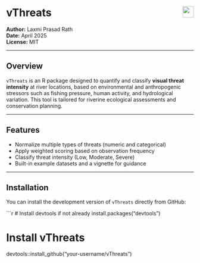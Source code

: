 # vThreats <img src="https://img.shields.io/badge/R%20package-visual%20threats-blue.svg" alt="vThreats badge" align="right" height="30"/>

**Author:** Laxmi Prasad Rath  
**Date:** April 2025  
**License:** MIT

---

## Overview

`vThreats` is an R package designed to quantify and classify **visual threat intensity** at river locations, based on environmental and anthropogenic stressors such as fishing pressure, human activity, and hydrological variation. This tool is tailored for riverine ecological assessments and conservation planning.

---

## Features

- Normalize multiple types of threats (numeric and categorical)
- Apply weighted scoring based on observation frequency
- Classify threat intensity (Low, Moderate, Severe)
- Built-in example datasets and a vignette for guidance

---

## Installation

You can install the development version of `vThreats` directly from GitHub:

```r
# Install devtools if not already
install.packages("devtools")

# Install vThreats
devtools::install_github("your-username/vThreats")

